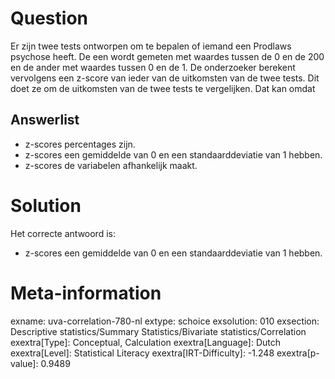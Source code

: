 Question
========

Er zijn twee tests ontworpen om te bepalen of iemand een Prodlaws
psychose heeft. De een wordt gemeten met waardes tussen de 0 en de 200
en de ander met waardes tussen 0 en de 1. De onderzoeker berekent
vervolgens een z-score van ieder van de uitkomsten van de twee tests.
Dit doet ze om de uitkomsten van de twee tests te vergelijken. Dat kan
omdat


Answerlist
----------

* z-scores percentages zijn.
* z-scores  een gemiddelde van 0 en een standaarddeviatie van 1 hebben.
* z-scores de variabelen afhankelijk maakt.

Solution
========

Het correcte antwoord is: 

* z-scores  een gemiddelde van 0 en een standaarddeviatie van 1 hebben.

Meta-information
================
exname: uva-correlation-780-nl
extype: schoice
exsolution: 010
exsection: Descriptive statistics/Summary Statistics/Bivariate statistics/Correlation
exextra[Type]: Conceptual, Calculation
exextra[Language]: Dutch
exextra[Level]: Statistical Literacy
exextra[IRT-Difficulty]: -1.248
exextra[p-value]: 0.9489
